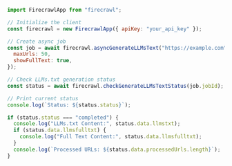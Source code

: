```js Node
import FirecrawlApp from "firecrawl";

// Initialize the client
const firecrawl = new FirecrawlApp({ apiKey: "your_api_key" });

// Create async job
const job = await firecrawl.asyncGenerateLLMsText("https://example.com", {
  maxUrls: 50,
  showFullText: true,
});

// Check LLMs.txt generation status
const status = await firecrawl.checkGenerateLLMsTextStatus(job.jobId);

// Print current status
console.log(`Status: ${status.status}`);

if (status.status === "completed") {
  console.log("LLMs.txt Content:", status.data.llmstxt);
  if (status.data.llmsfulltxt) {
    console.log("Full Text Content:", status.data.llmsfulltxt);
  }
  console.log(`Processed URLs: ${status.data.processedUrls.length}`);
}
```

